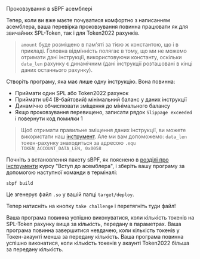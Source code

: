 
<ChallengeTitle>Проковзування в sBPF асемблері</ChallengeTitle>

Тепер, коли ви вже маєте почуватися комфортно з написанням асемблера, ваша перевірка проковзування повинна працювати як для звичайних SPL-Token, так і для Token2022 рахунків.

> `amount` буде розміщено в пам'яті за тією ж константою, що і в прикладі. Головна відмінність полягає в тому, що ми не можемо отримати дані інструкції, використовуючи константу, оскільки `data_len` рахунку є динамічним (дані інструкції розташовані в кінці даних останнього рахунку).

Створіть програму, яка має лише одну інструкцію. Вона повинна:
- Приймати один SPL або Token2022 рахунок
- Приймати u64 (8-байтовий) мінімальний баланс у даних інструкції
- Динамічно обчислювати зміщення до мінімального балансу
- Якщо проковзування перевищено, записати рядок `Slippage exceeded` і повернути код помилки 1

> Щоб отримати правильне зміщення даних інструкції, ви можете використати наш [інструмент](https://sbpf.xyz). Але ми вам допоможемо: `data_len` токен-рахунку знаходиться за адресою `.equ TOKEN_ACCOUNT_DATA_LEN, 0x0058`

Почніть з встановлення пакету sBPF, як пояснено в [розділі про інструменти](/uk/courses/introduction-to-assembly/tooling) курсу "Вступ до асемблера", і зберіть вашу програму за допомогою наступної команди в терміналі:

```
sbpf build
```

Це згенерує файл `.so` у вашій папці `target/deploy`. 

Тепер натисніть на кнопку `take challenge` і перетягніть туди файл!

<RequirementList>
  <Requirement title="Завдання 1: Тестування проковзування з SPL-Token">
    Ваша програма повинна успішно виконуватися, коли кількість токенів на SPL-Token рахунку вища за кількість, передану в параметрах.
  </Requirement>

  <Requirement title="Завдання 2: Тестування невдачі проковзування">
    Ваша програма повинна завершитися невдачею, коли кількість токенів у Токен-акаунті менша за передану кількість.
  </Requirement>

  <Requirement title="Завдання 3: Тестування проковзування з Token2022">
    Ваша програма повинна успішно виконатися, коли кількість токенів у акаунті Token2022 більша за передану кількість.
  </Requirement>
</RequirementList>